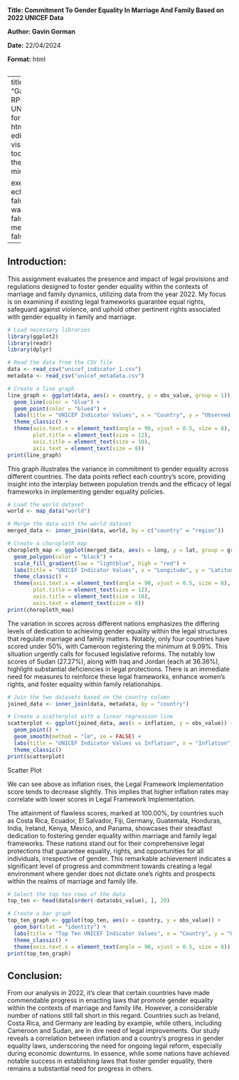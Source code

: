 ```         
```

**Title: Commitment To Gender Equality In Marriage And Family Based on 2022 UNICEF Data**

**Author: Gavin Gorman**

**Date:** 22/04/2024

**Format:** html

```r

```

---
title: "Gavin G RProject UNICEF"
format: html
editor: visual
toc: true
theme: minty

execute: 
  echo: false
  warning: false
  message: false
---

## **Introduction:** 

This assignment evaluates the presence and impact of legal provisions and regulations designed to foster gender equality within the contexts of marriage and family dynamics, utilizing data from the year 2022. My focus is on examining if existing legal frameworks guarantee equal rights, safeguard against violence, and uphold other pertinent rights associated with gender equality in family and marriage.

```r
# Load necessary libraries
library(ggplot2)
library(readr)
library(dplyr)
```

```r
# Read the data from the CSV file
data <- read_csv("unicef_indicator_1.csv")
metadata <- read_csv("unicef_metadata.csv")

```

```r
# Create a line graph
line_graph <- ggplot(data, aes(x = country, y = obs_value, group = 1)) +
  geom_line(color = "blue") +
  geom_point(color = "blue4") +
  labs(title = "UNICEF Indicator Values", x = "Country", y = "Observed Value") +
  theme_classic() +
  theme(axis.text.x = element_text(angle = 90, vjust = 0.5, size = 8),
        plot.title = element_text(size = 12),
        axis.title = element_text(size = 10),
        axis.text = element_text(size = 8))
print(line_graph)
```

This graph illustrates the variance in commitment to gender equality across different countries. The data points reflect each country's score, providing insight into the interplay between population trends and the efficacy of legal frameworks in implementing gender equality policies.

```r
# Load the world dataset
world <- map_data("world")

# Merge the data with the world dataset
merged_data <- inner_join(data, world, by = c("country" = "region"))

# Create a choropleth map
choropleth_map <- ggplot(merged_data, aes(x = long, y = lat, group = group, fill = obs_value)) +
  geom_polygon(color = "black") +
  scale_fill_gradient(low = "lightblue", high = "red") +
  labs(title = "UNICEF Indicator Values", x = "Longitude", y = "Latitude") +
  theme_classic() +
  theme(axis.text.x = element_text(angle = 90, vjust = 0.5, size = 8),
        plot.title = element_text(size = 12),
        axis.title = element_text(size = 10),
        axis.text = element_text(size = 8))
print(choropleth_map)
```

The variation in scores across different nations emphasizes the differing levels of dedication to achieving gender equality within the legal structures that regulate marriage and family matters. Notably, only four countries have scored under 50%, with Cameroon registering the minimum at 9.09%. This situation urgently calls for focused legislative reforms. The notably low scores of Sudan (27.27%), along with Iraq and Jordan (each at 36.36%), highlight substantial deficiencies in legal protections. There is an immediate need for measures to reinforce these legal frameworks, enhance women's rights, and foster equality within family relationships.

```r
# Join the two datasets based on the country column
joined_data <- inner_join(data, metadata, by = "country")

# Create a scatterplot with a linear regression line
scatterplot <- ggplot(joined_data, aes(x = inflation, y = obs_value)) +
  geom_point() +
  geom_smooth(method = "lm", se = FALSE) +
  labs(title = "UNICEF Indicator Values vs Inflation", x = "Inflation", y = "Observed Value") +
  theme_classic()
print(scatterplot)

```

Scatter Plot

We can see above as inflation rises, the Legal Framework Implementation score tends to decrease slightly. This implies that higher inflation rates may correlate with lower scores in Legal Framework Implementation.

The attainment of flawless scores, marked at 100.00%, by countries such as Costa Rica, Ecuador, El Salvador, Fiji, Germany, Guatemala, Honduras, India, Ireland, Kenya, Mexico, and Panama, showcases their steadfast dedication to fostering gender equality within marriage and family legal frameworks. These nations stand out for their comprehensive legal protections that guarantee equality, rights, and opportunities for all individuals, irrespective of gender. This remarkable achievement indicates a significant level of progress and commitment towards creating a legal environment where gender does not dictate one's rights and prospects within the realms of marriage and family life.

```r
# Select the top ten rows of the data
top_ten <- head(data[order(-data$obs_value), ], 20)

# Create a bar graph
top_ten_graph <- ggplot(top_ten, aes(x = country, y = obs_value)) +
  geom_bar(stat = "identity") +
  labs(title = "Top Ten UNICEF Indicator Values", x = "Country", y = "Observed Value") +
  theme_classic() +
  theme(axis.text.x = element_text(angle = 90, vjust = 0.5, size = 8))
print(top_ten_graph)
```

## **Conclusion:** 

From our analysis in 2022, it's clear that certain countries have made commendable progress in enacting laws that promote gender equality within the contexts of marriage and family life. However, a considerable number of nations still fall short in this regard. Countries such as Ireland, Costa Rica, and Germany are leading by example, while others, including Cameroon and Sudan, are in dire need of legal improvements. Our study reveals a correlation between inflation and a country's progress in gender equality laws, underscoring the need for ongoing legal reform, especially during economic downturns. In essence, while some nations have achieved notable success in establishing laws that foster gender equality, there remains a substantial need for progress in others.
